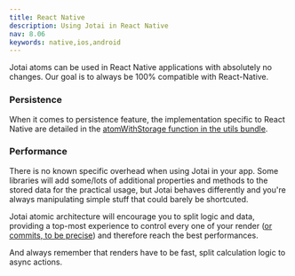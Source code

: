 ```yaml
---
title: React Native
description: Using Jotai in React Native
nav: 8.06
keywords: native,ios,android
---
```


Jotai atoms can be used in React Native applications with absolutely no changes.
Our goal is to always be 100% compatible with React-Native.

### Persistence

When it comes to persistence feature, the implementation specific to React Native are detailed in the [atomWithStorage function in the utils bundle](../utilities/storage.mdx).

### Performance

There is no known specific overhead when using Jotai in your app. Some libraries will add some/lots of additional properties and methods to the stored data for the practical usage, but Jotai behaves differently and you're always manipulating simple stuff that could barely be shortcuted.

Jotai atomic architecture will encourage you to split logic and data, providing a top-most experience to control every one of your render ([or commits, to be precise](https://legacy.reactjs.org/blog/2018/09/10/introducing-the-react-profiler.html#browsing-commits)) and therefore reach the best performances.

And always remember that renders have to be fast, split calculation logic to async actions.
